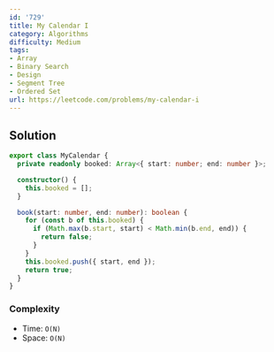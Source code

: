 ```yaml
---
id: '729'
title: My Calendar I
category: Algorithms
difficulty: Medium
tags:
- Array
- Binary Search
- Design
- Segment Tree
- Ordered Set
url: https://leetcode.com/problems/my-calendar-i
---
```


## Solution

```typescript filename="solution.ts" copy
export class MyCalendar {
  private readonly booked: Array<{ start: number; end: number }>;

  constructor() {
    this.booked = [];
  }

  book(start: number, end: number): boolean {
    for (const b of this.booked) {
      if (Math.max(b.start, start) < Math.min(b.end, end)) {
        return false;
      }
    }
    this.booked.push({ start, end });
    return true;
  }
}
```

### Complexity

- Time: `O(N)`
- Space: `O(N)`

